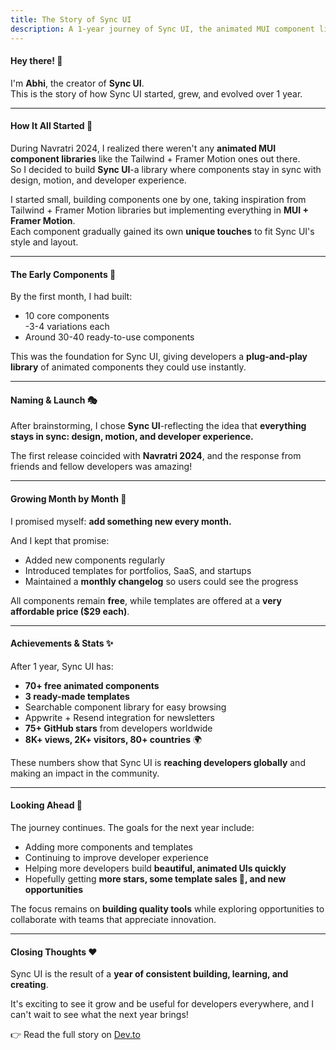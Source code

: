 ```yaml
---
title: The Story of Sync UI
description: A 1-year journey of Sync UI, the animated MUI component library
---
```


#### Hey there! 👋

I'm **Abhi**, the creator of **Sync UI**.  
This is the story of how Sync UI started, grew, and evolved over 1 year.

---

#### How It All Started 🚀

During Navratri 2024, I realized there weren't any **animated MUI component libraries** like the Tailwind + Framer Motion ones out there.  
So I decided to build **Sync UI**-a library where components stay in sync with design, motion, and developer experience.

I started small, building components one by one, taking inspiration from Tailwind + Framer Motion libraries but implementing everything in **MUI + Framer Motion**.  
Each component gradually gained its own **unique touches** to fit Sync UI's style and layout.

---

#### The Early Components 🐣

By the first month, I had built:

- 10 core components  
-3-4 variations each  
- Around 30-40 ready-to-use components

This was the foundation for Sync UI, giving developers a **plug-and-play library** of animated components they could use instantly.

---

#### Naming & Launch 🎭

After brainstorming, I chose **Sync UI**-reflecting the idea that **everything stays in sync: design, motion, and developer experience.**

The first release coincided with **Navratri 2024**, and the response from friends and fellow developers was amazing!

---

#### Growing Month by Month 🌱

I promised myself: **add something new every month.**

And I kept that promise:

- Added new components regularly  
- Introduced templates for portfolios, SaaS, and startups  
- Maintained a **monthly changelog** so users could see the progress

All components remain **free**, while templates are offered at a **very affordable price ($29 each)**.

---

#### Achievements & Stats ✨

After 1 year, Sync UI has:

- **70+ free animated components**  
- **3 ready-made templates**  
- Searchable component library for easy browsing  
- Appwrite + Resend integration for newsletters  
- **75+ GitHub stars** from developers worldwide  
- **8K+ views, 2K+ visitors, 80+ countries** 🌍

These numbers show that Sync UI is **reaching developers globally** and making an impact in the community.

---

#### Looking Ahead 🔮

The journey continues. The goals for the next year include:

- Adding more components and templates  
- Continuing to improve developer experience  
- Helping more developers build **beautiful, animated UIs quickly**  
- Hopefully getting **more stars, some template sales 💸, and new opportunities**  

The focus remains on **building quality tools** while exploring opportunities to collaborate with teams that appreciate innovation.

---

#### Closing Thoughts ❤️

Sync UI is the result of a **year of consistent building, learning, and creating**.

It's exciting to see it grow and be useful for developers everywhere, and I can't wait to see what the next year brings!

👉 Read the full story on [Dev.to](https://dev.to/abhivarde/my-sync-ui-journey-from-navratri-2024-to-navratri-2025-74j)